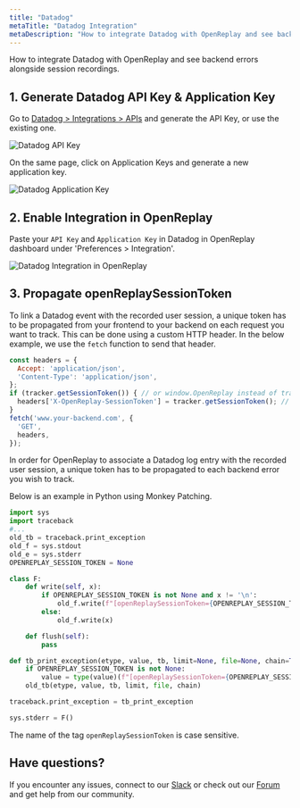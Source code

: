 ```yaml
---
title: "Datadog"
metaTitle: "Datadog Integration"
metaDescription: "How to integrate Datadog with OpenReplay and see backend errors alongside session replays."
---
```


How to integrate Datadog with OpenReplay and see backend errors alongside session recordings.

## 1. Generate Datadog API Key & Application Key

Go to [Datadog > Integrations > APIs](https://app.datadoghq.com/account/settings#api) and generate the API Key, or use the existing one.

![Datadog API Key](/static/datadog-1.png#center)

On the same page, click on Application Keys and generate a new application key.

![Datadog Application Key](/static/datadog-2.png#center)

## 2. Enable Integration in OpenReplay

Paste your `API Key` and `Application Key` in Datadog in OpenReplay dashboard under 'Preferences > Integration'.

![Datadog Integration in OpenReplay](/static/datadog-3.png#center)

## 3. Propagate openReplaySessionToken

To link a Datadog event with the recorded user session, a unique token has to be propagated from your frontend to your backend on each request you want to track. This can be done using a custom HTTP header. In the below example, we use the `fetch` function to send that header.

```javascript
const headers = {
  Accept: 'application/json',
  'Content-Type': 'application/json',
};
if (tracker.getSessionToken()) { // or window.OpenReplay instead of tracker if you're using the snippet
  headers['X-OpenReplay-SessionToken'] = tracker.getSessionToken(); // Inject openReplaySessionToken
}
fetch('www.your-backend.com', {
  'GET',
  headers,
});
```

In order for OpenReplay to associate a Datadog log entry with the recorded user session, a unique token has to be propagated to each backend error you wish to track.

Below is an example in Python using Monkey Patching.

```python
import sys
import traceback
#...
old_tb = traceback.print_exception
old_f = sys.stdout
old_e = sys.stderr
OPENREPLAY_SESSION_TOKEN = None

class F:
    def write(self, x):
        if OPENREPLAY_SESSION_TOKEN is not None and x != '\n':
            old_f.write(f"[openReplaySessionToken={OPENREPLAY_SESSION_TOKEN}] {x}")
        else:
            old_f.write(x)

    def flush(self):
        pass

def tb_print_exception(etype, value, tb, limit=None, file=None, chain=True):
    if OPENREPLAY_SESSION_TOKEN is not None:
        value = type(value)(f"[openReplaySessionToken={OPENREPLAY_SESSION_TOKEN}] " + str(value))
    old_tb(etype, value, tb, limit, file, chain)

traceback.print_exception = tb_print_exception

sys.stderr = F()
```

The name of the tag `openReplaySessionToken` is case sensitive.

## Have questions?

If you encounter any issues, connect to our [Slack](https://slack.openreplay.com) or check out our [Forum](https://forum.openreplay.com) and get help from our community.
